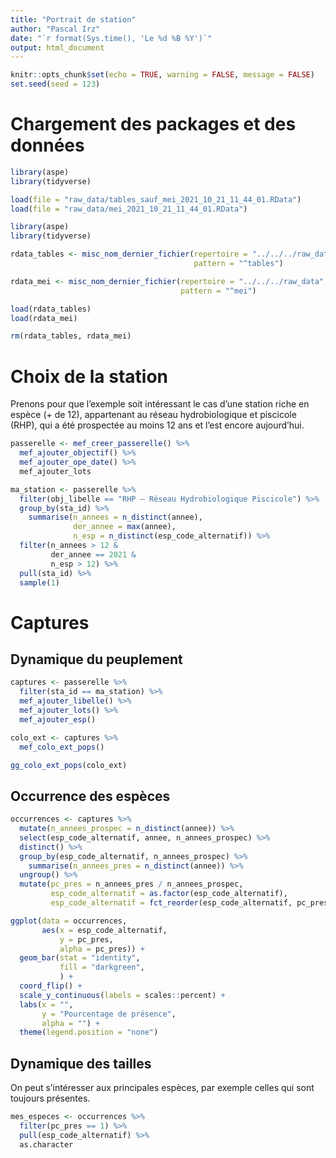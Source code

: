```yaml
---
title: "Portrait de station"
author: "Pascal Irz"
date: "`r format(Sys.time(), 'Le %d %B %Y')`"
output: html_document
---
```


```r
knitr::opts_chunk$set(echo = TRUE, warning = FALSE, message = FALSE)
set.seed(seed = 123)
```


# Chargement des packages et des données

```r
library(aspe)
library(tidyverse)

load(file = "raw_data/tables_sauf_mei_2021_10_21_11_44_01.RData")
load(file = "raw_data/mei_2021_10_21_11_44_01.RData")
```

```r
library(aspe)
library(tidyverse)

rdata_tables <- misc_nom_dernier_fichier(repertoire = "../../../raw_data",
                                         pattern = "^tables")

rdata_mei <- misc_nom_dernier_fichier(repertoire = "../../../raw_data",
                                      pattern = "^mei")

load(rdata_tables)
load(rdata_mei)

rm(rdata_tables, rdata_mei)
```

# Choix de la station

Prenons pour que l'exemple soit intéressant le cas d'une station riche en espèce (+ de 12), appartenant au réseau hydrobiologique et piscicole (RHP), qui a été prospectée au moins 12 ans et l'est encore aujourd'hui.

```r
passerelle <- mef_creer_passerelle() %>%   
  mef_ajouter_objectif() %>% 
  mef_ajouter_ope_date() %>% 
  mef_ajouter_lots

ma_station <- passerelle %>% 
  filter(obj_libelle == "RHP – Réseau Hydrobiologique Piscicole") %>% 
  group_by(sta_id) %>%
    summarise(n_annees = n_distinct(annee),
              der_annee = max(annee),
              n_esp = n_distinct(esp_code_alternatif)) %>% 
  filter(n_annees > 12 &
         der_annee == 2021 &
         n_esp > 12) %>% 
  pull(sta_id) %>% 
  sample(1)
```

# Captures

## Dynamique du peuplement

```r
captures <- passerelle %>% 
  filter(sta_id == ma_station) %>% 
  mef_ajouter_libelle() %>% 
  mef_ajouter_lots() %>% 
  mef_ajouter_esp()

colo_ext <- captures %>% 
  mef_colo_ext_pops()
```

```r
gg_colo_ext_pops(colo_ext)
```

## Occurrence des espèces

```r
occurrences <- captures %>% 
  mutate(n_annees_prospec = n_distinct(annee)) %>% 
  select(esp_code_alternatif, annee, n_annees_prospec) %>% 
  distinct() %>% 
  group_by(esp_code_alternatif, n_annees_prospec) %>% 
    summarise(n_annees_pres = n_distinct(annee)) %>% 
  ungroup() %>% 
  mutate(pc_pres = n_annees_pres / n_annees_prospec,
         esp_code_alternatif = as.factor(esp_code_alternatif),
         esp_code_alternatif = fct_reorder(esp_code_alternatif, pc_pres))

ggplot(data = occurrences,
       aes(x = esp_code_alternatif,
           y = pc_pres,
           alpha = pc_pres)) +
  geom_bar(stat = "identity",
           fill = "darkgreen",
           ) +
  coord_flip() +
  scale_y_continuous(labels = scales::percent) +
  labs(x = "",
       y = "Pourcentage de présence",
       alpha = "") +
  theme(legend.position = "none")
```

## Dynamique des tailles

On peut s'intéresser aux principales espèces, par exemple celles qui sont toujours présentes.

```r
mes_especes <- occurrences %>% 
  filter(pc_pres == 1) %>% 
  pull(esp_code_alternatif) %>% 
  as.character
```

